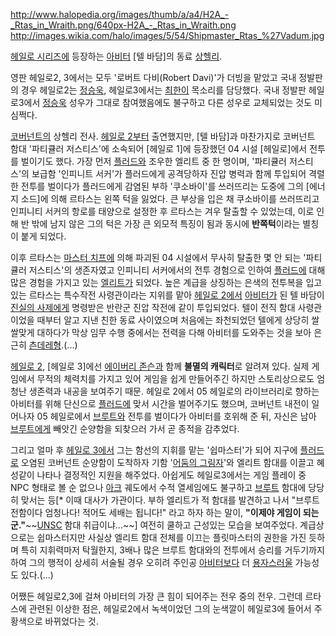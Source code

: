http://www.halopedia.org/images/thumb/a/a4/H2A_-_Rtas_in_Wraith.png/640px-H2A_-_Rtas_in_Wraith.png
http://images.wikia.com/halo/images/5/54/Shipmaster_Rtas_%27Vadum.jpg

[[헤일로 시리즈]]에 등장하는 [[아비터]] [텔 바담]의 동료 [[상헬리]]. 

영판 헤일로2, 3에서는 모두 '로버트 다비(Robert Davi)'가 더빙을 맡았고 국내 정발판의 경우 헤일로2는 [[정승욱]], 헤일로3에서는 [[최한]]이 목소리를 담당했다. 국내 정발판 헤일로3에서 [[정승욱]] 성우가 그대로 참여했음에도 불구하고 다른 성우로 교체되었는 것도 미심쩍다.

[[코버넌트]]의 상헬리 전사. [[헤일로 2]]부터 출연했지만, [텔 바담]과 마찬가지로 코버넌트 함대 '파티큘러 저스티스'에 소속되어 [헤일로 1]에 등장했던 04 시설 [헤일로]에서 전투를 벌이기도 했다. 가장 먼저 [[플러드]]와 조우한 엘리트 중 한 명이며, '파티큘러 저스티스'의 보급함 '인피니트 서커'가 플러드에게 공격당하자 진압 병력과 함께 투입되어 격렬한 전투를 벌이다가 플러드에게 감염된 부하 '쿠소바이'를 쓰러뜨리는 도중에 그의 [에너지 소드]에 의해 르타스는 왼쪽 턱을 잃었다. 큰 부상을 입은 채 쿠소바이를 쓰러뜨리고 인피니티 서커의 항로를 태양으로 설정한 후 르타스는 겨우 탈출할 수 있었는데, 이로 인해 반 밖에 남지 않은 그의 턱은 가장 큰 외모적 특징이 됨과 동시에 '''반쪽턱'''이라는 별칭이 붙게 되었다.

이후 르타스는 [[마스터 치프]]에 의해 파괴된 04 시설에서 무사히 탈출한 몇 안 되는 '파티큘러 저스티스'의 생존자였고 인피니티 서커에서의 전투 경험으로 인하여 [[플러드]]에 대해 많은 경험을 가지고 있는 [[엘리트]]가 되었다. 높은 계급을 상징하는 은색의 전투복을 입고 있는 르타스는 특수작전 사령관이라는 지위를 맡아 [[헤일로 2]]에서 [[아비터]]가 된 텔 바담이 [[진실의 사제]]에게 명령받은 반란군 진압 작전에 같이 투입되었다. 텔이 전직 함대 사령관이었을 때부터 알고 지낸 친한 동료 사이였으며 처음에는 좌천되었던 텔에게 상당히 쌀쌀맞게 대하다가 막상 임무 수행 중에서는 전력을 다해 아비터를 도와주는 것을 보아 은근히 [[츤데레]]형.(...)

[[헤일로 2]], [헤일로 3]에선 [[에이버리 존슨]]과 함께 '''불멸의 캐릭터'''로 알려져 있다. 실제 게임에서 무적의 체력치를 가지고 있어 게임을 쉽게 만들어주긴 하지만 스토리상으로도 엄청난 생존력과 내공을 보여주기 때문. 헤일로 2에서 05 헤일로의 라이브러리로 향하는 아비터를 위해 단신으로 [[플러드]]에 맞서 시간을 벌어주기도 했으며, 코버넌트 내전이 일어나자 05 헤일로에서 [[브루트]]와 전투를 벌이다가 아비터를 호위해 준 뒤, 자신은 남아 [[브루트]]에게 빼앗긴 순양함을 되찾으러 가서 곧 종적을 감추었다.

그리고 얼마 후 [[헤일로 3]]에서 그는 함선의 지휘를 맡는 '쉽마스터'가 되어 지구에 [[플러드]]로 오염된 코버넌트 순양함이 도착하자 기함 '[[어둠의 그림자]]'와 엘리트 함대를 이끌고 혜성같이 나타나 결정적인 지원을 해주었다. 아쉽게도 헤일로3에서는 게임 플레이 중 NPC 형태로 볼 순 없으나 [[아크]] 궤도에서 수적 열세임에도 불구하고 [[브루트]] 함대에 당당히 맞서는 등[* 이때 대사가 가관이다. 부하 엘리트가 적 함대를 발견하고 나서 "브루트 전함이다 엄청나다! 적어도 세배는 됩니다!" 라고 하자 하는 말이, '''"이제야 게임이 되는군."'''~~[[UNSC]] 함대 취급이냐…~~] 여전히 쿨하고 근성있는 모습을 보여주었다. 계급상으로는 쉽마스터지만 사실상 엘리트 함대 전체를 이끄는 플릿마스터의 권한을 가진 듯하며 특히 지휘력마저 탁월한지, 3배나 많은 브루트 함대와의 전투에서 승리를 거두기까지 하여 그의 행적이 상세히 서술될 경우 오히려 주인공 [[아비터]]보다 더 [[용자]]스러울 가능성도 있다.(...)

어쨌든 헤일로2,3에 걸쳐 아비터의 가장 큰 힘이 되어주는 전우 중의 전우. 그런데 르타스에 관련된 이상한 점은, 헤일로2에서 녹색이었던 그의 눈색깔이 헤일로3에 들어서 주황색으로 바뀌었다는 것.
